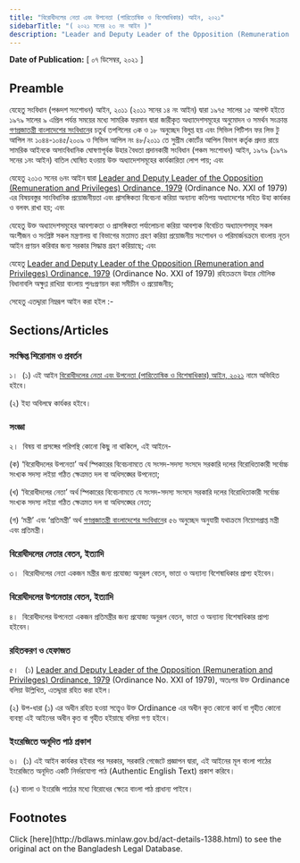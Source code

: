 ```yaml
---
title: "বিরোধীদলের নেতা এবং উপনেতা (পারিতোষিক ও বিশেষাধিকার) আইন, ২০২১"
sidebarTitle: "( ২০২১ সনের ২৩ নং আইন )"
description: "Leader and Deputy Leader of the Opposition (Remuneration and Privileges) Ordinance, 1979 রহিতপূর্বক পুনঃপ্রণয়নকল্পে প্রণীত আইন"
---
```


**Date of Publication:** [ ০৭ ডিসেম্বর, ২০২১ ]

## Preamble

যেহেতু সংবিধান (পঞ্চদশ সংশোধন) আইন, ২০১১ (২০১১ সনের ১৪ নং আইন) দ্বারা ১৯৭৫ সালের ১৫ আগস্ট হইতে ১৯৭৯ সালের ৯ এপ্রিল পর্যন্ত সময়ের মধ্যে সামরিক ফরমান দ্বারা জারীকৃত অধ্যাদেশসমূহের অনুমোদন ও সমর্থন সংক্রান্ত [গণপ্রজাতন্ত্রী বাংলাদেশের সংবিধান](/act-957.html "গণপ্রজাতন্ত্রী বাংলাদেশের সংবিধান")ের চতুর্থ তপশিলের ৩ক ও ১৮ অনুচ্ছেদ বিলুপ্ত হয় এবং সিভিল পিটিশন ফর লিভ টু আপিল নং ১০৪৪-১০৪৫/২০০৯ ও সিভিল আপিল নং ৪৮/২০১১ তে সুপ্রীম কোর্টের আপিল বিভাগ কর্তৃক প্রদত্ত রায়ে সামরিক আইনকে অসাংবিধানিক ঘোষণাপূর্বক উহার বৈধতা প্রদানকারী সংবিধান (পঞ্চম সংশোধন) আইন, ১৯৭৯ (১৯৭৯ সনের ১নং আইন) বাতিল ঘোষিত হওয়ায় উক্ত অধ্যাদেশসমূহের কার্যকারিতা লোপ পায়; এবং

যেহেতু ২০১৩ সনের ৬নং আইন দ্বারা [Leader and Deputy Leader of the Opposition (Remuneration and Privileges) Ordinance, 1979](/act-591.html "Leader and Deputy Leader of the Opposition (Remuneration and Privileges) Ordinance, 1979") (Ordinance No. XXI of 1979) এর বিষয়বস্তুর সাংবিধানিক প্রয়োজনীয়তা এবং প্রাসঙ্গিকতা বিবেচনা করিয়া অন্যান্য কতিপয় অধ্যাদেশের সহিত উহা কার্যকর ও বলবৎ রাখা হয়; এবং

যেহেতু উক্ত অধ্যাদেশসমূহের আবশ্যকতা ও প্রাসঙ্গিকতা পর্যালোচনা করিয়া আবশ্যক বিবেচিত অধ্যাদেশসমূহ সকল অংশীজন ও সংশ্লিষ্ট সকল মন্ত্রণালয় বা বিভাগের মতামত গ্রহণ করিয়া প্রয়োজনীয় সংশোধন ও পরিমার্জনক্রমে বাংলায় নূতন আইন প্রণয়ন করিবার জন্য সরকার সিদ্ধান্ত গ্রহণ করিয়াছে; এবং

যেহেতু [Leader and Deputy Leader of the Opposition (Remuneration and Privileges) Ordinance, 1979](/act-591.html "Leader and Deputy Leader of the Opposition (Remuneration and Privileges) Ordinance, 1979") (Ordinance No. XXI of 1979) রহিতক্রমে উহার মৌলিক বিধানাবলি অক্ষুণ্ণ রাখিয়া বাংলায় পুনঃপ্রণয়ন করা সমীচীন ও প্রয়োজনীয়;

সেহেতু এতদ্দ্বারা নিম্নরূপ আইন করা হইল :-

## Sections/Articles

### সংক্ষিপ্ত শিরোনাম ও প্রবর্তন

১।  (১) এই আইন [বিরোধীদলের নেতা এবং উপনেতা (পারিতোষিক ও বিশেষাধিকার) আইন, ২০২১](/act-1388.html "বিরোধীদলের নেতা এবং উপনেতা (পারিতোষিক ও বিশেষাধিকার) আইন, ২০২১") নামে অভিহিত হইবে।

(২) ইহা অবিলম্বে কার্যকর হইবে।

### সংজ্ঞা

২।  বিষয় বা প্রসঙ্গের পরিপন্থি কোনো কিছু না থাকিলে, এই আইনে-

(ক) ‘বিরোধীদলের উপনেতা’ অর্থ স্পিকারের বিবেচনামতে যে সংসদ-সদস্য সংসদে সরকারি দলের বিরোধিতাকারী সর্বোচ্চ সংখ্যক সদস্য লইয়া গঠিত ক্ষেত্রমত দল বা অধিসঙ্ঘের উপনেতা;

(খ) ‘বিরোধীদলের নেতা’ অর্থ স্পিকারের বিবেচনামতে যে সংসদ-সদস্য সংসদে সরকারি দলের বিরোধিতাকারী সর্বোচ্চ সংখ্যক সদস্য লইয়া গঠিত ক্ষেত্রমত দল বা অধিসঙ্ঘের নেতা;

(গ) ‘মন্ত্রী’ এবং ‘প্রতিমন্ত্রী’ অর্থ [গণপ্রজাতন্ত্রী বাংলাদেশের সংবিধান](/act-957.html "গণপ্রজাতন্ত্রী বাংলাদেশের সংবিধান")ের ৫৬ অনুচ্ছেদ অনুযায়ী যথাক্রমে নিয়োগপ্রাপ্ত মন্ত্রী এবং প্রতিমন্ত্রী।

### বিরোধীদলের নেতার বেতন, ইত্যাদি

৩।  বিরোধীদলের নেতা একজন মন্ত্রীর জন্য প্রযোজ্য অনুরূপ বেতন, ভাতা ও অন্যান্য বিশেষাধিকার প্রাপ্য হইবেন।

### বিরোধীদলের উপনেতার বেতন, ইত্যাদি

৪।  বিরোধীদলের উপনেতা একজন প্রতিমন্ত্রীর জন্য প্রযোজ্য অনুরূপ বেতন, ভাতা ও অন্যান্য বিশেষাধিকার প্রাপ্য হইবেন।

### রহিতকরণ ও হেফাজত

৫।   (১) [Leader and Deputy Leader of the Opposition (Remuneration and Privileges) Ordinance, 1979](/act-591.html "Leader and Deputy Leader of the Opposition (Remuneration and Privileges) Ordinance, 1979") (Ordinance No. XXI of 1979), অতঃপর উক্ত Ordinance বলিয়া উল্লিখিত, এতদ্দ্বারা রহিত করা হইল।

(২) উপ-ধারা (১) এর অধীন রহিত হওয়া সত্ত্বেও উক্ত Ordinance এর অধীন কৃত কোনো কার্য বা গৃহীত কোনো ব্যবস্থা এই আইনের অধীন কৃত বা গৃহীত হইয়াছে বলিয়া গণ্য হইবে।

### ইংরেজিতে অনূদিত পাঠ প্রকাশ

৬।  (১) এই আইন কার্যকর হইবার পর সরকার, সরকারি গেজেটে প্রজ্ঞাপন দ্বারা, এই আইনের মূল বাংলা পাঠের ইংরেজিতে অনূদিত একটি নির্ভরযোগ্য পাঠ (Authentic English Text) প্রকাশ করিবে।

(২) বাংলা ও ইংরেজি পাঠের মধ্যে বিরোধের ক্ষেত্রে বাংলা পাঠ প্রাধান্য পাইবে।

## Footnotes

<Note>
  Click [here](http://bdlaws.minlaw.gov.bd/act-details-1388.html) to see the original act on the Bangladesh Legal Database.
</Note>
